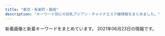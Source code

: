 ```yaml
---
title: "東京・有楽町・銀座"
description: "キーワード別にの巨乳アジアン・チャイナエステ嬢情報をまとめました。"
---
```


新着画像と新着キーワードをまとめています。
2021年06月23日の情報です。

<DmmAffiliateIns />
<KeywordTable
  shops={
    [
    {
        "keywords": {},
        "name": "\u30e9\u30d5\u30a3\u30fc\u30eb",
        "img_links": [],
        "url": "http://s-este.net/",
        "station": "\u65b0\u65e5\u672c\u6a4b\u99c55\u756a\u51fa\u53e3"
    },
    {
        "name": "\u5922\u306e\u90f7",
        "keywords": {},
        "station": "\u4eba\u5f62\u753a\u99c5A6",
        "img_links": [
            "http://yume-sato.blue/uploads//sites/18/2021/04/1.jpg",
            "http://yume-sato.blue/uploads//sites/18/2020/09/news.jpg",
            "http://yume-sato.blue/uploads//sites/18/2021/06/g3.jpg",
            "http://yume-sato.blue/uploads//sites/18/2020/09/s_staff.png",
            "http://yume-sato.blue/uploads//sites/18/2020/09/g1.jpg",
            "http://yume-sato.blue/uploads//sites/18/2020/09/pick.jpg",
            "http://yume-sato.blue/uploads//sites/18/2020/09/top.jpg",
            "http://yume-sato.blue/uploads//sites/18/2020/09/mobile-1.jpg",
            "http://yume-sato.blue/uploads//sites/18/2020/09/g5-150x150.jpg",
            "http://yume-sato.blue/uploads//sites/18/2020/09/g2-150x150.jpg",
            "http://yume-sato.blue/uploads//sites/18/2020/09/g2.jpg",
            "http://yume-sato.blue/uploads//sites/18/2021/06/g3-150x150.jpg",
            "http://yume-sato.blue/uploads//sites/18/2020/09/g1-150x150.jpg",
            "http://yume-sato.blue/uploads//sites/18/2020/12/gg.jpg",
            "http://yume-sato.blue/uploads//sites/18/2021/04/1-225x300.jpg",
            "http://yume-sato.blue/uploads//sites/18/2020/09/g5.jpg",
            "http://yume-sato.blue/uploads//sites/18/2020/09/g6-150x150.jpg",
            "http://yume-sato.blue/uploads//sites/18/2021/05/g3.jpg",
            "http://yume-sato.blue/uploads//sites/18/2020/09/g6.jpg",
            "http://yume-sato.blue/uploads//sites/18/2021/05/g3-150x150.jpg",
            "http://yume-sato.blue/uploads//sites/18/2020/09/g4.jpg",
            "http://yume-sato.blue/uploads//sites/18/2020/12/gg-150x150.jpg",
            "http://yume-sato.blue/uploads//sites/18/2020/09/top1-1.jpg",
            "http://yume-sato.blue/uploads//sites/18/2020/10/g2.jpg",
            "http://yume-sato.blue/uploads//sites/18/2020/09/g4-150x150.jpg"
        ],
        "url": "http://yume-sato.blue/"
    },
    {
        "url": "https://kayabacho-mensesthe.com/",
        "station": "\u8305\u5834\u753a\u99c52\u756a\u51fa\u53e3",
        "name": "Spa Ananda",
        "keywords": {
            "C": 6,
            "E": 1,
            "D": 15
        },
        "img_links": [
            "https://kayabacho-mensesthe.com/staff/ayaka-s1.jpg",
            "https://kayabacho-mensesthe.com/wp/wp-content/uploads/2020/02/miyu.jpg",
            "https://kayabacho-mensesthe.com/wp/wp-content/uploads/2019/12/emi.jpg",
            "https://kayabacho-mensesthe.com/staff/urara-s1.jpg",
            "https://kayabacho-mensesthe.com/room/room-l3.jpg",
            "https://kayabacho-mensesthe.com/staff/yuna-s1.jpg",
            "https://kayabacho-mensesthe.com/images/clear.png",
            "https://kayabacho-mensesthe.com/room/room-l1.jpg",
            "https://kayabacho-mensesthe.com/room/room-l7.jpg",
            "https://kayabacho-mensesthe.com/images/flower.png",
            "https://kayabacho-mensesthe.com/images/top3.jpg",
            "https://kayabacho-mensesthe.com/wp/wp-content/uploads/2019/12/misaki.jpg",
            "https://kayabacho-mensesthe.com/staff/emi-s1.jpg",
            "https://kayabacho-mensesthe.com/wp/wp-content/uploads/2020/08/ayaka-1-200x300.jpg",
            "https://kayabacho-mensesthe.com/icon/yelp.png",
            "https://kayabacho-mensesthe.com/images/footer-r.png",
            "https://kayabacho-mensesthe.com/images/top1.jpg",
            "https://kayabacho-mensesthe.com/staff/rin-s1.jpg",
            "https://kayabacho-mensesthe.com/wp/wp-content/uploads/2021/01/yuna.jpg",
            "https://kayabacho-mensesthe.com/staff/miyu-s1.jpg",
            "https://kayabacho-mensesthe.com/wp/wp-content/uploads/2019/11/mitsuki-e1574244365134.jpg",
            "https://kayabacho-mensesthe.com/room/room-l5.jpg",
            "https://kayabacho-mensesthe.com/wp/wp-content/uploads/2020/08/ayaka-1.jpg",
            "https://kayabacho-mensesthe.com/room/room-l8.jpg",
            "https://kayabacho-mensesthe.com/icon/facebook.png",
            "https://kayabacho-mensesthe.com/wp/wp-content/uploads/2019/12/mitsuki.jpg",
            "https://kayabacho-mensesthe.com/images/main1.jpg",
            "https://kayabacho-mensesthe.com/link/mens-esthe.png",
            "https://kayabacho-mensesthe.com/staff/nao-s1.jpg",
            "https://kayabacho-mensesthe.com/images/mensesthe.jpg",
            "https://kayabacho-mensesthe.com/icon/twitter.png",
            "https://kayabacho-mensesthe.com/images/footer-l.png",
            "https://kayabacho-mensesthe.com/wp/wp-content/uploads/2019/09/koko-1.jpg",
            "https://kayabacho-mensesthe.com/images/main2.jpg",
            "https://kayabacho-mensesthe.com/images/top2.jpg",
            "https://kayabacho-mensesthe.com/wp/wp-content/uploads/2019/12/IMG_8988.jpg",
            "https://kayabacho-mensesthe.com/room/room-l4.jpg",
            "https://kayabacho-mensesthe.com/images/main4.jpg",
            "https://kayabacho-mensesthe.com/staff/misaki-s1.jpg",
            "https://kayabacho-mensesthe.com/staff/mitsuki-s1.jpg",
            "https://kayabacho-mensesthe.com/icon/line.png",
            "https://kayabacho-mensesthe.com/wp/wp-content/uploads/2020/11/urara3.jpg",
            "https://kayabacho-mensesthe.com/wp/wp-content/uploads/2020/03/IMG_1740-225x300.jpg",
            "https://kayabacho-mensesthe.com/room/room-l2.jpg",
            "https://kayabacho-mensesthe.com/images/main3.jpg",
            "https://kayabacho-mensesthe.com/wp/wp-content/uploads/2021/05/yuki-s-150x150.jpg",
            "https://kayabacho-mensesthe.com/wp/wp-content/uploads/2021/05/yuki-l.jpg",
            "https://kayabacho-mensesthe.com/wp/wp-content/uploads/2020/10/aki-s1-150x150.jpg",
            "https://kayabacho-mensesthe.com/staff/yuki-s.jpg",
            "https://kayabacho-mensesthe.com/room/room-l6.jpg"
        ]
    },
    {
        "station": "JR\u65b0\u65e5\u672c\u6a4b\u99c56\u756a\u51fa\u53e3",
        "name": "Melody Spa -\u30e1\u30ed\u30c7\u30a3 \u30b9\u30d1-",
        "url": "https://melodyspa.tokyo/",
        "keywords": {
            "86": 4,
            "C": 36,
            "F": 2
        },
        "img_links": [
            "https://melodyspa.tokyo/images/st/risa.jpg",
            "https://melodyspa.tokyo/images/st/yuna1.jpg",
            "https://melodyspa.tokyo/images/share/pagetop.png",
            "https://melodyspa.tokyo/images/st/st_.jpg",
            "https://melodyspa.tokyo/images/st/you.jpg",
            "https://melodyspa.tokyo/images/st/yuri.jpg",
            "https://melodyspa.tokyo/images/st/yuna.jpg",
            "https://melodyspa.tokyo/images/st/mina2.jpg",
            "https://melodyspa.tokyo/images/st/you2.jpg",
            "https://melodyspa.tokyo/images/st/ringo.jpg",
            "https://melodyspa.tokyo/images/topimage/topimage.jpg",
            "https://melodyspa.tokyo/images/st/yuna2.jpg",
            "https://melodyspa.tokyo/images/st/miho.jpg",
            "https://melodyspa.tokyo/images/st/rara2.jpg",
            "https://melodyspa.tokyo/images/st/yui.jpg",
            "https://melodyspa.tokyo/images/st/mina.jpg",
            "https://melodyspa.tokyo/images/st/you3.jpg"
        ]
    },
    {
        "name": "Tiara-\u30c6\u30a4\u30a2\u30e9-",
        "keywords": {
            "87": 1,
            "C": 1,
            "89": 1,
            "D": 4,
            "E": 1
        },
        "url": "https://est-tiara.info/",
        "img_links": [
            "https://est-tiara.info/images/gallery/r4.jpg",
            "https://est-tiara.info/images/gallery/r2.jpg",
            "https://est-tiara.info/images/gallery/r7.jpg",
            "https://est-tiara.info/staffPhoto/s20201016083828.jpg",
            "https://est-tiara.info/staffPhoto/s20210304100121.jpg",
            "https://est-tiara.info/images/gallery/r1.jpg",
            "https://est-tiara.info/images/gallery/r5.jpg",
            "https://est-tiara.info/staffPhoto/s20210304095739.jpg",
            "https://est-tiara.info/staffPhoto/s20210304100038.jpg",
            "https://est-tiara.info/images/mobile.png",
            "https://est-tiara.info/staffPhoto/b20201016083614.jpg",
            "https://est-tiara.info/staffPhoto/s20210304095623.jpg",
            "https://est-tiara.info/uploadfiles/Image/campaignEstTiaraInfo.jpg",
            "https://est-tiara.info/staffPhoto/b20210304100121.jpg",
            "https://est-tiara.info/staffPhoto/b20201016083828.jpg",
            "https://est-tiara.info/staffPhoto/b20210304100038.jpg",
            "https://est-tiara.info/staffPhoto/b20210304095623.jpg",
            "https://est-tiara.info/staffPhoto/s20210304095845.jpg",
            "https://est-tiara.info/staffPhoto/b20210304095739.jpg",
            "https://est-tiara.info/images/returnBtn.png",
            "https://est-tiara.info/images/gallery/r8.jpg",
            "https://est-tiara.info/images/gallery/r6.jpg",
            "https://est-tiara.info/js/sliderLine/slide_prev.png",
            "https://est-tiara.info/staffPhoto/b20210304095845.jpg",
            "https://est-tiara.info/staffPhoto/s20201016083614.jpg",
            "https://est-tiara.info/images/gallery/r3.jpg",
            "https://est-tiara.info/js/sliderLine/slide_next.png"
        ],
        "station": "\u6771\u9280\u5ea7\u99c5A7\u51fa\u53e3"
    },
    {
        "name": "\u3086\u3089\u308a\u9999",
        "url": "http://yurarika.work/",
        "img_links": [
            "http://yurarika.work/staff/aya2.jpg",
            "http://yurarika.work/staff/aya.jpg",
            "http://yurarika.work/staff/aya1.jpg",
            "http://yurarika.work/staff/rara2.jpg",
            "http://yurarika.work/staff/mirai1.jpg",
            "http://yurarika.work/img/all/loader.png",
            "http://yurarika.work/staff/mika1.jpg",
            "http://yurarika.work/staff/mirai.jpg",
            "http://yurarika.work/staff/rara.jpg",
            "http://yurarika.work/staff/mika.jpg",
            "http://yurarika.work/staff/rara1.jpg",
            "http://yurarika.work/staff/mirai2.jpg",
            "http://yurarika.work/staff/mika2.jpg"
        ],
        "station": "\u6c34\u5929\u5bae\u524d\u99c58\u756a\u51fa\u53e3",
        "keywords": {
            "86": 4,
            "85": 10,
            "88": 6,
            "D": 6,
            "C": 14
        }
    },
    {
        "name": "\u60a0",
        "station": "JR\u6771\u4eac\u99c5\u516b\u91cd\u6d32\u53e3",
        "img_links": [
            "http://koikst.xyz/_src/20886065/index_38.png",
            "http://koikst.xyz/_src/20886008/_k3_6019.jpg",
            "http://koikst.xyz/_src/20886233/906ab10dd05fdcaee1fa99bd6e5779ea.jpg",
            "http://koikst.xyz/_src/20885811/up.png",
            "http://koikst.xyz/_src/20886235/t02200330_0640096013249885015.jpg",
            "http://koikst.xyz/_src/51067440/wechatimg723.jpg",
            "http://koikst.xyz/_src/20886229/_dsf0778_pp.jpg",
            "http://koikst.xyz/_src/20886300/media-20170919.jpg",
            "http://koikst.xyz/_src/20885845/up.png",
            "http://koikst.xyz/_src/20886061/index_34.png",
            "http://koikst.xyz/_src/21089124/img20180325193504865361.png",
            "http://koikst.xyz/_src/20886308/t02200330_0640096013249885015.jpg",
            "http://koikst.xyz/_src/20886287/9c88380aa0315ec9292225a3223d62d9.jpg",
            "http://koikst.xyz/_src/51067435/wechatimg725.jpg",
            "http://koikst.xyz/_src/20886148/therapist-ito.jpg",
            "http://sunflower.jp.net/5.jpg",
            "http://koikst.xyz/_src/20886006/wechatimg36.jpg",
            "http://koikst.xyz/_src/20886019/up.png",
            "http://koikst.xyz/_src/20886122/up.png",
            "http://koikst.xyz/_src/20885997/up.png",
            "http://koikst.xyz/_src/20886035/up.png",
            "http://koikst.xyz/_src/51067433/wechatimg726.jpg",
            "http://koikst.xyz/_src/20886007/_k3_6020.jpg",
            "http://sunflower.jp.net/3.jpg",
            "http://koikst.xyz/_src/20886005/wechatimg35.jpg",
            "http://koikst.xyz/_src/20885828/up.png",
            "http://koikst.xyz/_src/20886059/sign.png",
            "http://koikst.xyz/_src/20886063/index_36.png",
            "http://sunflower.jp.net/2.jpg",
            "http://koikst.xyz/_src/20886060/index_33.png",
            "http://koikst.xyz/_src/20991736/t02200330_0640096013249885015.jpg",
            "http://koikst.xyz/_src/20886058/sign.png",
            "http://koikst.xyz/_src/20885836/sign.jpg",
            "http://koikst.xyz/_src/20886111/_dsf0778_pp.jpg",
            "http://koikst.xyz/_src/20886305/therapist-ito.jpg",
            "http://koikst.xyz/_src/20886066/slider2.png",
            "http://koikst.xyz/_src/20885809/www.cman.png",
            "http://sunflower.jp.net/6.jpg",
            "http://koikst.xyz/_src/20886103/up.png",
            "http://koikst.xyz/_src/20886092/therapist-ito.jpg",
            "http://koikst.xyz/_src/20886062/index_35.png",
            "http://koikst.xyz/_src/20886303/07958eda583eff2b24876adf03c0a434.jpg",
            "http://koikst.xyz/_src/20886231/_dsf0770_pp.jpg",
            "http://sunflower.jp.net/1.jpg",
            "http://koikst.xyz/_src/20886010/img_3017.jpg",
            "http://koikst.xyz/_src/20886064/index_37.png",
            "http://koikst.xyz/_src/20886211/07958eda583eff2b24876adf03c0a434.jpg",
            "http://koikst.xyz/_src/51067437/wechatimg724.jpg",
            "http://koikst.xyz/_src/20886222/up.png",
            "http://koikst.xyz/_src/20886310/wechatimg405.jpg",
            "http://koikst.xyz/_src/20886283/img20170527114635169213.png",
            "http://koikst.xyz/_src/20886009/img_2917.jpg"
        ],
        "keywords": {
            "C": 2,
            "89": 3,
            "E": 3,
            "85": 2
        },
        "url": "http://koikst.xyz/"
    },
    {
        "img_links": [
            "https://angel-love.tyo.cm/images/news_bj3.jpg",
            "https://angel-love.tyo.cm/photos/sites/27/2021/06/2021061603034274.jpg",
            "https://angel-love.tyo.cm/photos/sites/27/2021/06/2021061603025566.jpg",
            "https://angel-love.tyo.cm/images/news_bj1.jpg",
            "https://angel-love.tyo.cm/photos/sites/27/2021/06/2021061603040833.jpg",
            "https://angel-love.tyo.cm/photos/sites/27/2021/06/2021061603044938.jpg",
            "https://angel-love.tyo.cm/images/s3.jpg",
            "https://angel-love.tyo.cm/images/room2.jpg",
            "https://angel-love.tyo.cm/images/top.jpg",
            "https://angel-love.tyo.cm/images/room4.jpg",
            "https://angel-love.tyo.cm/images/info.jpg",
            "https://angel-love.tyo.cm/images/s_staff.png",
            "https://angel-love.tyo.cm/images/room1.jpg",
            "https://angel-love.tyo.cm/photos/sites/27/2021/06/2021061603031939.jpg",
            "https://angel-love.tyo.cm/images/s1.jpg",
            "https://angel-love.tyo.cm/images/s_news.jpg",
            "https://angel-love.tyo.cm/images/room3.jpg",
            "https://angel-love.tyo.cm/images/mobile.jpg"
        ],
        "name": "IRIS\u9280\u5ea7",
        "url": "https://angel-love.tyo.cm/",
        "station": "\u9280\u5ea7\u99c5A5\u51fa\u53e3",
        "keywords": {
            "85": 12,
            "D": 24,
            "87": 6,
            "E": 6,
            "83": 6,
            "86": 6
        }
    },
    {
        "keywords": {
            "\u30bb\u30af\u30b7\u30fc": 3,
            "88": 1
        },
        "url": "https://ningyocho-esthe.work/",
        "img_links": [
            "https://ningyocho-esthe.work/images/dream/common/header_info.png",
            "https://ningyocho-esthe.work/images/dream/common/gallery_04.png",
            "https://ningyocho-esthe.work/images/dream/common/gallery_06.png",
            "https://ningyocho-esthe.work/images/dream/staff/13.jpg",
            "https://ningyocho-esthe.work/images/dream/staff/1.jpg",
            "https://ningyocho-esthe.work/images/dream/common/credit_01.png",
            "https://ningyocho-esthe.work/images/dream/common/gallery_08.png",
            "https://ningyocho-esthe.work/images/dream/common/header_phone_pc.png",
            "https://ningyocho-esthe.work/images/dream/home/image_02.png",
            "https://ningyocho-esthe.work/images/dream/staff/3.jpg",
            "https://ningyocho-esthe.work/images/dream/common/gallery_10.png",
            "https://ningyocho-esthe.work/images/dream/staff/imgapp6.jpg",
            "https://ningyocho-esthe.work/images/dream/common/credit_02.png",
            "https://ningyocho-esthe.work/images/dream/home/teaser.png",
            "https://ningyocho-esthe.work/images/dream/home/image_03.png",
            "https://ningyocho-esthe.work/images/dream/common/gallery_05.png",
            "https://ningyocho-esthe.work/images/dream/common/credit_03.png",
            "https://ningyocho-esthe.work/images/dream/staff/\u3042\u307f.jpg",
            "https://ningyocho-esthe.work/images/dream/staff/imgapp_3.jpg",
            "https://ningyocho-esthe.work/images/dream/home/image_01.png",
            "https://ningyocho-esthe.work/images/dream/common/gallery_09.png",
            "https://ningyocho-esthe.work/images/dream/staff/ni.jpeg",
            "https://ningyocho-esthe.work/images/dream/staff/imgapp_1.jpg",
            "https://ningyocho-esthe.work/images/dream/staff/\u5929\u4f7f\u591c\u6708.jpeg",
            "https://ningyocho-esthe.work/images/dream/staff/2.jpg",
            "https://ningyocho-esthe.work/images/dream/common/gallery_02.png",
            "https://ningyocho-esthe.work/images/dream/common/side_bnr_01.png",
            "https://ningyocho-esthe.work/images/dream/common/gallery_01.png",
            "https://ningyocho-esthe.work/images/dream/common/gallery_03.png",
            "https://ningyocho-esthe.work/images/dream/nvpuai2.jpeg",
            "https://ningyocho-esthe.work/images/dream/common/side_bnr_02.png",
            "https://ningyocho-esthe.work/images/dream/common/gallery_07.png",
            "https://ningyocho-esthe.work/images/dream/staff/\u30ca\u30ca.jpg"
        ],
        "station": "\u4eba\u5f62\u753a\u99c5A1\u51fa\u53e3",
        "name": "Dream"
    },
    {
        "keywords": {
            "C": 9
        },
        "name": "\u7d05\u8449",
        "station": "\u516b\u4e01\u5800\u99c5A5\u53e3",
        "img_links": [
            "http://arm-heal.com/staff/ai/01.jpg",
            "http://arm-heal.com/staff/yuki/01.jpg",
            "http://arm-heal.com/pic/head.jpg",
            "http://arm-heal.com/staff/mimi/01.jpg",
            "http://arm-heal.com/staff/miki/01.jpg",
            "http://arm-heal.com/img/ttl_rec.png",
            "http://arm-heal.com/img/corona.png",
            "http://arm-heal.com/img/ttl_mobile.png",
            "http://arm-heal.com/pic/topimg1.png",
            "http://arm-heal.com/img/att.png",
            "http://arm-heal.com/pic/topimg3.png",
            "http://arm-heal.com/pic/topimg5.png",
            "http://arm-heal.com/pic/topimg4.png",
            "http://arm-heal.com/staff/aya/01.jpg",
            "http://arm-heal.com/i/files/homeimg.jpg",
            "http://arm-heal.com/staff/kiki/01.jpg",
            "http://arm-heal.com/staff/yuuyuu/01.jpg",
            "http://arm-heal.com/img/ttl_staff.jpg",
            "http://arm-heal.com/pic/topimg2.png"
        ],
        "url": "http://arm-heal.com/"
    },
    {
        "url": "http://missyou-esthe.com/",
        "img_links": [
            "http://missyou-esthe.com/img/cg07.jpg",
            "http://missyou-esthe.com/img/cg06.jpg",
            "http://missyou-esthe.com/img/f1.jpg",
            "http://missyou-esthe.com/img/tt15.jpg",
            "http://missyou-esthe.com/img/eve.jpg",
            "http://missyou-esthe.com/img/cg05.jpg",
            "http://missyou-esthe.com/img/cg13.jpg",
            "http://missyou-esthe.com/img/tt20.jpg",
            "http://missyou-esthe.com/img/cg10.jpg",
            "http://missyou-esthe.com/img/cg02.jpg",
            "http://missyou-esthe.com/img/f.jpg",
            "http://missyou-esthe.com/img/tt4.jpg",
            "http://missyou-esthe.com/img/cg11.jpg",
            "http://missyou-esthe.com/img/tt13.jpg",
            "http://missyou-esthe.com/img/t2.jpg",
            "http://missyou-esthe.com/img/tt12.jpg",
            "http://missyou-esthe.com/img/tt16.jpg",
            "http://missyou-esthe.com/img/tt17.jpg",
            "http://missyou-esthe.com/img/no.png",
            "http://missyou-esthe.com/img/t1.jpg",
            "http://missyou-esthe.com/img/cg01.jpg",
            "http://missyou-esthe.com/img/mr1.jpg",
            "http://missyou-esthe.com/img/tt19.jpg",
            "http://missyou-esthe.com/img/tt18.jpg",
            "http://missyou-esthe.com/img/cg08.jpg",
            "http://missyou-esthe.com/img/cg03.jpg",
            "http://missyou-esthe.com/img/cg09.jpg",
            "http://missyou-esthe.com/img/t3.jpg",
            "http://missyou-esthe.com/img/tt1.jpg",
            "http://missyou-esthe.com/img/cg14.jpg",
            "http://missyou-esthe.com/img/lin.jpg",
            "http://missyou-esthe.com/img/tt14.jpg",
            "http://missyou-esthe.com/img/tt11.jpg",
            "http://missyou-esthe.com/img/cg091.jpg",
            "http://missyou-esthe.com/img/tt2.jpg",
            "http://missyou-esthe.com/img/tt21.jpg",
            "http://missyou-esthe.com/img/cg04.jpg"
        ],
        "name": "Lotus\uff5e\u30ed\u30fc\u30bf\u30b9\uff5e",
        "station": "\u65b0\u5bcc\u753a\u99c53\u756a\u51fa\u53e3",
        "keywords": {
            "85": 2,
            "86": 16,
            "87": 4
        }
    },
    {
        "name": "PRIME\u30fb\u30d7\u30e9\u30a4\u30e0",
        "img_links": [
            "http://prime-relax.work/img/st14.jpg",
            "http://prime-relax.work/sp/img/sta13.jpg",
            "http://prime-relax.work/img/sta4.jpg",
            "http://prime-relax.work/img/st013.jpg",
            "http://prime-relax.work/sp/img/tel.jpg",
            "http://prime-relax.work/sp/img/add.jpg",
            "http://prime-relax.work/img/st04.jpg",
            "http://prime-relax.work/img/sta8.jpg",
            "http://prime-relax.work/img/IMG_1709.jpg",
            "http://prime-relax.work/img/st11.jpg",
            "http://prime-relax.work/sp/img/time.jpg",
            "http://prime-relax.work/img/mo.png",
            "http://prime-relax.work/sp/img/p-8.jpg",
            "http://prime-relax.work/sp/img/cam.jpg",
            "http://prime-relax.work/img/IMG_1699.jpg",
            "http://prime-relax.work/img/bottom.png",
            "http://prime-relax.work/img/st13.jpg",
            "http://prime-relax.work/img/st07.jpg",
            "http://prime-relax.work/img/sta14.jpg",
            "http://prime-relax.work/img/sta11.jpg",
            "http://prime-relax.work/img/sys.jpg",
            "http://prime-relax.work/img/link300100.jpg",
            "http://prime-relax.work/sp/img/info.jpg",
            "http://prime-relax.work/img/sta7.jpg",
            "http://prime-relax.work/img/st08.jpg",
            "http://prime-relax.work/img/sta12.jpg",
            "http://prime-relax.work/img/body-.jpg",
            "http://prime-relax.work/img/sta5.jpg",
            "http://prime-relax.work/img/st5.jpg",
            "http://prime-relax.work/sp/img/sta11.jpg",
            "http://prime-relax.work/img/st014.jpg",
            "http://prime-relax.work/sp/img/sta7.jpg",
            "http://prime-relax.work/img/IMG_1675.jpg",
            "http://prime-relax.work/img/sta9.jpg",
            "http://prime-relax.work/sp/img/add3.jpg",
            "http://prime-relax.work/sp/img/sta4.jpg",
            "http://prime-relax.work/sp/img/sta14.jpg",
            "http://prime-relax.work/img/link10033.jpg",
            "http://prime-relax.work/sp/img/sta12.jpg",
            "http://prime-relax.work/sp/img/sys.jpg",
            "http://prime-relax.work/img/st7.jpg",
            "http://prime-relax.work/sp/img/t-o.jpg",
            "http://prime-relax.work/sp/img/pc.jpg",
            "http://prime-relax.work/sp/img/botton.jpg",
            "http://prime-relax.work/sp/img/sta8.jpg",
            "http://prime-relax.work/img/head.jpg",
            "http://prime-relax.work/img/st12.jpg",
            "http://prime-relax.work/sp/img/t-a.jpg",
            "http://prime-relax.work/img/sta13.jpg",
            "http://prime-relax.work/img/IMG_1667.jpg",
            "http://prime-relax.work/sp/img/t-s.jpg",
            "http://prime-relax.work/img/st8.jpg",
            "http://prime-relax.work/sp/img/sta9.jpg",
            "http://prime-relax.work/sp/img/add2.jpg",
            "http://prime-relax.work/sp/img/pic.jpg",
            "http://prime-relax.work/img/st4.jpg",
            "http://prime-relax.work/sp/img/p-7.jpg",
            "http://prime-relax.work/sp/img/t-t.jpg",
            "http://prime-relax.work/img/bottom-.png",
            "http://prime-relax.work/sp/img/sta5.jpg",
            "http://prime-relax.work/sp/img/p-9.jpg",
            "http://prime-relax.work/img/eve.jpg",
            "http://prime-relax.work/img/link20067.jpg",
            "http://prime-relax.work/img/link-.jpg",
            "http://prime-relax.work/sp/img/tit.jpg",
            "http://prime-relax.work/sp/img/t-r.jpg",
            "http://prime-relax.work/img/st9.jpg"
        ],
        "url": "http://prime-relax.work/",
        "station": "\u99ac\u55b0\u753a\u99c51\u756a\u51fa\u53e3",
        "keywords": {
            "87": 4,
            "88": 1,
            "D": 10,
            "E": 1,
            "86": 7,
            "C": 7,
            "84": 5,
            "82": 1
        }
    },
    {
        "name": "COCOSIA",
        "station": "\u4eba\u5f62\u753a\u99c5A1\u51fa\u53e3",
        "url": "http://cocosia-massage.work/",
        "keywords": {
            "87": 2,
            "D": 8,
            "85": 16,
            "F": 5,
            "88": 5,
            "C": 22,
            "E": 2
        },
        "img_links": [
            "http://cocosia-massage.work/img/news.jpg",
            "http://cocosia-massage.work/sp/img/botton.jpg",
            "http://cocosia-massage.work/sp/img/st4.jpg",
            "http://cocosia-massage.work/sp/img/pc.jpg",
            "http://cocosia-massage.work/img/fla-2.jpg",
            "http://cocosia-massage.work/img/sta2.jpg",
            "http://cocosia-massage.work/sp/img/p-3.jpg",
            "http://cocosia-massage.work/sp/img/cam1.jpg",
            "http://cocosia-massage.work/img/head2.jpg",
            "http://cocosia-massage.work/sp/img/p-5.jpg",
            "http://cocosia-massage.work/sp/img/st6.jpg",
            "http://cocosia-massage.work/sp/img/st3.jpg",
            "http://cocosia-massage.work/sp/img/rec.jpg",
            "http://cocosia-massage.work/img/sta6.jpg",
            "http://cocosia-massage.work/sp/img/st5.jpg",
            "http://cocosia-massage.work/img/acc.jpg",
            "http://cocosia-massage.work/sp/img/st1.jpg",
            "http://cocosia-massage.work/img/sta4.jpg",
            "http://cocosia-massage.work/img/nos.jpg",
            "http://cocosia-massage.work/img/r9.jpg",
            "http://cocosia-massage.work/sp/img/cam4.jpg",
            "http://cocosia-massage.work/sp/img/t-t.jpg",
            "http://cocosia-massage.work/img/conc.jpg",
            "http://cocosia-massage.work/sp/img/t-s.jpg",
            "http://cocosia-massage.work/img/st6.jpg",
            "http://cocosia-massage.work/img/sta5.jpg",
            "http://cocosia-massage.work/img/st4.jpg",
            "http://cocosia-massage.work/img/xmas.png",
            "http://cocosia-massage.work/img/st5.jpg",
            "http://cocosia-massage.work/sp/img/st2.jpg",
            "http://cocosia-massage.work/img/st3.jpg",
            "http://cocosia-massage.work/sp/img/qr.jpg",
            "http://cocosia-massage.work/sp/img/t-t2.jpg",
            "http://cocosia-massage.work/sp/img/cam3.jpg",
            "http://cocosia-massage.work/img/newf.jpg",
            "http://cocosia-massage.work/img/st1.jpg",
            "http://cocosia-massage.work/img/cncp.jpg",
            "http://cocosia-massage.work/sp/img/acc.jpg",
            "http://cocosia-massage.work/sp/img/sys.jpg",
            "http://cocosia-massage.work/img/fla-1.jpg",
            "http://cocosia-massage.work/img/sta3.jpg",
            "http://cocosia-massage.work/sp/img/cam2.jpg",
            "http://cocosia-massage.work/img/st2.jpg",
            "http://cocosia-massage.work/sp/img/p-4.jpg",
            "http://cocosia-massage.work/sp/img/info.jpg",
            "http://cocosia-massage.work/sp/img/p-6.jpg",
            "http://cocosia-massage.work/img/sta1.jpg",
            "http://cocosia-massage.work/sp/img/t-r.jpg"
        ]
    },
    {
        "keywords": {
            "E": 4,
            "86": 24,
            "D": 20
        },
        "url": "http://xn--vckg5a5c7c8c1czd.in.net/",
        "name": "\u7652\u3057\u306e\u6d77",
        "station": "\u65b0\u5bcc\u753a\u99c5",
        "img_links": [
            "http://xn--vckg5a5c7c8c1czd.in.net/images/QRcode.jpg",
            "http://xn--vckg5a5c7c8c1czd.in.net/images/staff_images/top_small_14.jpg",
            "http://xn--vckg5a5c7c8c1czd.in.net/images/staff_images/cg17.jpg",
            "http://xn--vckg5a5c7c8c1czd.in.net/images/staff_images/cg5.jpg",
            "http://xn--vckg5a5c7c8c1czd.in.net/images/an_2_02.jpg",
            "http://xn--vckg5a5c7c8c1czd.in.net/images/staff_images/cg14.jpg",
            "http://xn--vckg5a5c7c8c1czd.in.net/images/index_01.jpg",
            "http://xn--vckg5a5c7c8c1czd.in.net/images/no.png",
            "http://xn--vckg5a5c7c8c1czd.in.net/images/slider/slide2s.jpg",
            "http://xn--vckg5a5c7c8c1czd.in.net/images/slider/slide3s.jpg",
            "http://xn--vckg5a5c7c8c1czd.in.net/images/staff_images/top_small_17.jpg",
            "http://xn--vckg5a5c7c8c1czd.in.net/images/staff_images/top_small_16.jpg",
            "http://xn--vckg5a5c7c8c1czd.in.net/images/staff_images/top_small_2.jpg",
            "http://xn--vckg5a5c7c8c1czd.in.net/images/staff_images/cg2.jpg",
            "http://xn--vckg5a5c7c8c1czd.in.net/images/staff_images/top_small_1.jpg",
            "http://xn--vckg5a5c7c8c1czd.in.net/images/slider/slide1s.jpg",
            "http://xn--vckg5a5c7c8c1czd.in.net/images/an_2_04.jpg",
            "http://xn--vckg5a5c7c8c1czd.in.net/images/an_2_05.jpg",
            "http://xn--vckg5a5c7c8c1czd.in.net/images/slider/slide1.jpg",
            "http://xn--vckg5a5c7c8c1czd.in.net/images/an_1_06.jpg",
            "http://xn--vckg5a5c7c8c1czd.in.net/images/staff_images/top_small_5.jpg",
            "http://xn--vckg5a5c7c8c1czd.in.net/images/an_2_03.jpg",
            "http://xn--vckg5a5c7c8c1czd.in.net/images/an_1_03.jpg",
            "http://xn--vckg5a5c7c8c1czd.in.net/images/staff_images/cg1.jpg",
            "http://xn--vckg5a5c7c8c1czd.in.net/images/an_1_07.jpg",
            "http://xn--vckg5a5c7c8c1czd.in.net/images/staff_images/cg16.jpg",
            "http://xn--vckg5a5c7c8c1czd.in.net/images/an_2_06.jpg",
            "http://xn--vckg5a5c7c8c1czd.in.net/images/an_1_04.jpg",
            "http://xn--vckg5a5c7c8c1czd.in.net/images/an_2_07.jpg",
            "http://xn--vckg5a5c7c8c1czd.in.net/images/slider/slide2.jpg",
            "http://xn--vckg5a5c7c8c1czd.in.net/images/slider/slide3.jpg",
            "http://xn--vckg5a5c7c8c1czd.in.net/images/an_1_02.jpg"
        ]
    },
    {
        "name": "\u3072\u3068\u3081\u307c\u308c",
        "station": "\u65b0\u5bcc\u753a\u99c53\u756a\u51fa\u53e3",
        "img_links": [
            "http://www.hitomebore.esjp.info/images/mainImg2.jpg",
            "http://www.hitomebore.esjp.info/files/002.jpg",
            "http://www.hitomebore.esjp.info/images/m3.jpg",
            "http://www.hitomebore.esjp.info/images/mainImg_sub.jpg",
            "http://www.hitomebore.esjp.info/files/009.jpg",
            "http://www.hitomebore.esjp.info/files/011.jpg",
            "http://www.hitomebore.esjp.info/files/008.jpg",
            "http://www.hitomebore.esjp.info/files/012.jpg",
            "http://www.hitomebore.esjp.info/files/016.jpg",
            "http://www.hitomebore.esjp.info/files/014.jpg",
            "http://www.hitomebore.esjp.info/files/010.jpg",
            "http://www.hitomebore.esjp.info/images/btn2.png",
            "http://www.hitomebore.esjp.info/files/007.jpg",
            "http://www.hitomebore.esjp.info/images/m2.jpg",
            "http://www.hitomebore.esjp.info/images/m4.jpg",
            "http://www.hitomebore.esjp.info/images/m1.jpg",
            "http://www.hitomebore.esjp.info/files/015.jpg",
            "http://www.hitomebore.esjp.info/files/013.jpg"
        ],
        "keywords": {
            "86": 18,
            "C": 6,
            "D": 27,
            "88": 3,
            "85": 6,
            "87": 6
        },
        "url": "http://www.hitomebore.esjp.info/"
    },
    {
        "keywords": {},
        "img_links": [
            "http://e-berry.work/staff/moka.jpg",
            "http://e-berry.work/images/sys1.jpg",
            "http://e-berry.work/images/b1.jpg",
            "http://e-berry.work/staff/ai.jpg",
            "http://e-berry.work/images/tgirl.jpg",
            "http://e-berry.work/sp/images/rec1.jpg",
            "http://e-berry.work/sp/images/footer.jpg",
            "http://e-berry.work/sp/staff/ai.jpg",
            "http://e-berry.work/images/newface.jpg",
            "http://e-berry.work/sp/staff/nene.jpg",
            "http://e-berry.work/sp/staff/aya.jpg",
            "http://e-berry.work/images/head.jpg",
            "http://e-berry.work/sp/img/rina1.jpg",
            "http://e-berry.work/img/moka1.jpg",
            "http://e-berry.work/staff/natumi.jpg",
            "http://e-berry.work/sp/img/ayumi1.jpg",
            "http://e-berry.work/sp/images/topgirl.png",
            "http://e-berry.work/sp/images/newsb.png",
            "http://e-berry.work/images/rec1.jpg",
            "http://e-berry.work/staff/aya.jpg",
            "http://e-berry.work/sp/img/nene1.jpg",
            "http://e-berry.work/staff/nene.jpg",
            "http://e-berry.work/img/rina1.jpg",
            "http://e-berry.work/sp/staff/moka.jpg",
            "http://e-berry.work/sp/img/hikari1.jpg",
            "http://e-berry.work/sp/images/int1.png",
            "http://e-berry.work/sp/images/tel.png",
            "http://e-berry.work/sp/images/rec2.png",
            "http://e-berry.work/sp/images/10.jpg",
            "http://e-berry.work/staff/rina.jpg",
            "http://e-berry.work/sp/images/newface.png",
            "http://e-berry.work/img/hikari1.jpg",
            "http://e-berry.work/images/sys3.jpg",
            "http://e-berry.work/sp/img/yoko1.jpg",
            "http://e-berry.work/images/rec2.jpg",
            "http://e-berry.work/images/staff_t.jpg",
            "http://e-berry.work/images/ac1.jpg",
            "http://e-berry.work/images/interior_t.jpg",
            "http://e-berry.work/images/news_t.jpg",
            "http://e-berry.work/sp/staff/yoko.jpg",
            "http://e-berry.work/img/haruka1.jpg",
            "http://e-berry.work/img/natumi1.jpg",
            "http://e-berry.work/sp/images/b1.jpg",
            "http://e-berry.work/img/aya1.jpg",
            "http://e-berry.work/images/concept.jpg",
            "http://e-berry.work/img/ayumi1.jpg",
            "http://e-berry.work/sp/images/sys1.png",
            "http://e-berry.work/sp/img/ai1.jpg",
            "http://e-berry.work/images/10.jpg",
            "http://e-berry.work/sp/images/head.jpg",
            "http://e-berry.work/sp/staff/haruka.jpg",
            "http://e-berry.work/images/sm.jpg",
            "http://e-berry.work/staff/hikari.jpg",
            "http://e-berry.work/images/int1.jpg",
            "http://e-berry.work/img/nene1.jpg",
            "http://e-berry.work/sp/images/concept.jpg",
            "http://e-berry.work/sp/images/sys3.png",
            "http://e-berry.work/sp/images/int2.png",
            "http://e-berry.work/sp/images/b2.jpg",
            "http://e-berry.work/sp/img/natumi1.jpg",
            "http://e-berry.work/sp/staff/rina.jpg",
            "http://e-berry.work/sp/img/moka1.jpg",
            "http://e-berry.work/sp/staff/hikari.jpg",
            "http://e-berry.work/img/ai1.jpg",
            "http://e-berry.work/images/sys2.jpg",
            "http://e-berry.work/sp/staff/natumi.jpg",
            "http://e-berry.work/sp/images/interior_t.png",
            "http://e-berry.work/images/b2.jpg",
            "http://e-berry.work/sp/images/ac1.jpg",
            "http://e-berry.work/images/newsb.png",
            "http://e-berry.work/staff/yoko.jpg",
            "http://e-berry.work/sp/images/sys2.png",
            "http://e-berry.work/sp/img/haruka1.jpg",
            "http://e-berry.work/sp/images/staff_t.png",
            "http://e-berry.work/images/int2.jpg",
            "http://e-berry.work/staff/ayumi.jpg",
            "http://e-berry.work/staff/haruka.jpg",
            "http://e-berry.work/images/9.jpg",
            "http://e-berry.work/sp/staff/ayumi.jpg",
            "http://e-berry.work/img/yoko1.jpg",
            "http://e-berry.work/sp/images/9.jpg",
            "http://e-berry.work/sp/img/aya1.jpg",
            "http://e-berry.work/sp/images/news.png"
        ],
        "station": "\u6c34\u5929\u5bae\u524d\u99c56\u756a\u51fa\u53e3",
        "url": "http://e-berry.work/index.html",
        "name": "\u30a2\u30ed\u30de\u30a2\u30ea\u30a2"
    },
    {
        "name": "\u6975\u4e0a\u30e1\u30f3\u30ba\u30a2\u30ed\u30de\u65e5\u672c\u6a4b",
        "keywords": {},
        "station": "\u8305\u5834\u753a\u99c510\u756a\u51fa\u53e3",
        "url": "https://aroma.tyo.cm/",
        "img_links": []
    },
    {
        "keywords": {
            "E": 6,
            "D": 6,
            "86": 6,
            "C": 6,
            "89": 3,
            "85": 6,
            "88": 3
        },
        "name": "Sweet",
        "img_links": [
            "http://sweet-massage.work/sp/img/st2.jpg",
            "http://sweet-massage.work/img/st5.jpg",
            "http://sweet-massage.work/img/st2.jpg",
            "http://sweet-massage.work/img/s8.jpg",
            "http://sweet-massage.work/sp/img/add2.jpg",
            "http://sweet-massage.work/sp/img/s4.jpg",
            "http://sweet-massage.work/sp/img/tit.jpg",
            "http://sweet-massage.work/sp/img/st08.jpg",
            "http://sweet-massage.work/sp/img/sys.jpg",
            "http://sweet-massage.work/sp/img/st1.jpg",
            "http://sweet-massage.work/sp/img/st01.jpg",
            "http://sweet-massage.work/img/st05.jpg",
            "http://sweet-massage.work/sp/img/info.jpg",
            "http://sweet-massage.work/sp/img/pc.jpg",
            "http://sweet-massage.work/sp/img/st4.jpg",
            "http://sweet-massage.work/sp/img/t-t.jpg",
            "http://sweet-massage.work/img/s4.jpg",
            "http://sweet-massage.work/sp/img/t-a.jpg",
            "http://sweet-massage.work/img/s1.jpg",
            "http://sweet-massage.work/img/st4.jpg",
            "http://sweet-massage.work/img/mobile-1.png",
            "http://sweet-massage.work/img/foot-body.jpg",
            "http://sweet-massage.work/sp/img/t-o.jpg",
            "http://sweet-massage.work/img/st01.jpg",
            "http://sweet-massage.work/img/s2.jpg",
            "http://sweet-massage.work/sp/img/time.jpg",
            "http://sweet-massage.work/sp/img/s8.jpg",
            "http://sweet-massage.work/sp/img/st005.jpg",
            "http://sweet-massage.work/sp/img/st05.jpg",
            "http://sweet-massage.work/img/st005.jpg",
            "http://sweet-massage.work/img/sta5.jpg",
            "http://sweet-massage.work/img/sta2.jpg",
            "http://sweet-massage.work/img/st03.jpg",
            "http://sweet-massage.work/sp/img/botton.jpg",
            "http://sweet-massage.work/sp/img/tel.jpg",
            "http://sweet-massage.work/img/st3.jpg",
            "http://sweet-massage.work/sp/img/add.jpg",
            "http://sweet-massage.work/sp/img/st5.jpg",
            "http://sweet-massage.work/sp/img/st04.jpg",
            "http://sweet-massage.work/img/m1.png",
            "http://sweet-massage.work/img/sta1.jpg",
            "http://sweet-massage.work/img/s5.jpg",
            "http://sweet-massage.work/sp/img/s3.jpg",
            "http://sweet-massage.work/sp/img/t-s.jpg",
            "http://sweet-massage.work/img/st8.jpg",
            "http://sweet-massage.work/sp/img/pic.jpg",
            "http://sweet-massage.work/img/sta3.jpg",
            "http://sweet-massage.work/img/sta4.jpg",
            "http://sweet-massage.work/sp/img/st8.jpg",
            "http://sweet-massage.work/sp/img/st03.jpg",
            "http://sweet-massage.work/img/st08.jpg",
            "http://sweet-massage.work/img/s3.jpg",
            "http://sweet-massage.work/sp/img/s5.jpg",
            "http://sweet-massage.work/sp/img/st3.jpg",
            "http://sweet-massage.work/img/st04.jpg",
            "http://sweet-massage.work/img/st1.jpg",
            "http://sweet-massage.work/img/sta8.jpg",
            "http://sweet-massage.work/sp/img/st02.jpg",
            "http://sweet-massage.work/sp/img/t-r.jpg",
            "http://sweet-massage.work/img/st02.jpg"
        ],
        "url": "http://sweet-massage.work/",
        "station": "\u8305\u5834\u753a\u99c53\u756a\u51fa\u53e3"
    },
    {
        "keywords": {
            "D": 10,
            "E": 1,
            "87": 9,
            "88": 1,
            "C": 1,
            "90": 1,
            "85": 2
        },
        "img_links": [
            "http://www.comodo.relaxjp.info/files/003-03.jpg",
            "http://www.comodo.relaxjp.info/files/016-03.jpg",
            "http://www.comodo.relaxjp.info/files/011-02.jpg",
            "http://www.comodo.relaxjp.info/files/015-03.jpg",
            "http://www.comodo.relaxjp.info/files/007-03.jpg",
            "http://www.comodo.relaxjp.info/images/s_info.jpg",
            "http://www.comodo.relaxjp.info/images/top.png",
            "http://www.comodo.relaxjp.info/files/007-02.jpg",
            "http://www.comodo.relaxjp.info/files/002-03.jpg",
            "http://www.comodo.relaxjp.info/files/015-02.jpg",
            "http://www.comodo.relaxjp.info/files/012-03.jpg",
            "http://www.comodo.relaxjp.info/files/005-02.jpg",
            "http://www.comodo.relaxjp.info/files/014-03.jpg",
            "http://www.comodo.relaxjp.info/files/007.jpg",
            "http://www.comodo.relaxjp.info/images/bj1.jpg",
            "http://www.comodo.relaxjp.info/files/001.jpg",
            "http://www.comodo.relaxjp.info/files/017.jpg",
            "http://www.comodo.relaxjp.info/files/011-03.jpg",
            "http://www.comodo.relaxjp.info/files/003.jpg",
            "http://www.comodo.relaxjp.info/files/014.jpg",
            "http://www.comodo.relaxjp.info/files/013.jpg",
            "http://www.comodo.relaxjp.info/files/014-02.jpg",
            "http://www.comodo.relaxjp.info/images/s_link.jpg",
            "http://www.comodo.relaxjp.info/files/010.jpg",
            "http://www.comodo.relaxjp.info/files/002-02.jpg",
            "http://www.comodo.relaxjp.info/files/010-02.jpg",
            "http://www.comodo.relaxjp.info/files/005.jpg",
            "http://www.comodo.relaxjp.info/files/012.jpg",
            "http://www.comodo.relaxjp.info/files/013-03.jpg",
            "http://www.comodo.relaxjp.info/files/012-02.jpg",
            "http://www.comodo.relaxjp.info/images/s_news.jpg",
            "http://www.comodo.relaxjp.info/files/002.jpg",
            "http://www.comodo.relaxjp.info/files/016.jpg",
            "http://www.comodo.relaxjp.info/files/011.jpg",
            "http://www.comodo.relaxjp.info/files/016-02.jpg",
            "http://www.comodo.relaxjp.info/files/017-02.jpg",
            "http://www.comodo.relaxjp.info/files/017-03.jpg",
            "http://www.comodo.relaxjp.info/files/003-02.jpg",
            "http://www.comodo.relaxjp.info/files/013-02.jpg",
            "http://www.comodo.relaxjp.info/files/005-03.jpg",
            "http://www.comodo.relaxjp.info/images/s_staff.jpg",
            "http://www.comodo.relaxjp.info/images/hua.jpg",
            "http://www.comodo.relaxjp.info/images/bj3.jpg",
            "http://www.comodo.relaxjp.info/files/015.jpg",
            "http://www.comodo.relaxjp.info/files/001-02.jpg",
            "http://www.comodo.relaxjp.info/files/001-03.jpg",
            "http://www.comodo.relaxjp.info/files/010-03.jpg"
        ],
        "station": "\u99ac\u55b0\u6a2a\u5c71\u99c5A2\u51fa\u53e3",
        "name": "COMODO -\u30b3\u30e2\u30c9-",
        "url": "http://www.comodo.relaxjp.info/"
    },
    {
        "url": "http://toukasui.jpn.mn/",
        "station": "\u6771\u9280\u5ea7\u99c55\u756a\u51fa\u53e3",
        "img_links": [
            "http://toukasui.jpn.mn/images/mobile.jpg",
            "http://toukasui.jpn.mn/images/room1.jpg",
            "http://toukasui.jpn.mn/photos/sites/49/2018/12/2018121411170742.jpg",
            "http://toukasui.jpn.mn/photos/sites/49/2019/02/2019020710305082.jpg",
            "http://toukasui.jpn.mn/images/room2.jpg",
            "http://toukasui.jpn.mn/images/room4.jpg",
            "http://toukasui.jpn.mn/photos/sites/49/2021/04/2021041715313779.jpg",
            "http://toukasui.jpn.mn/images/s_staff.png",
            "http://toukasui.jpn.mn/images/top.jpg",
            "http://toukasui.jpn.mn/photos/sites/49/2021/05/2021052012504273.jpg",
            "http://toukasui.jpn.mn/images/pick.jpg",
            "http://toukasui.jpn.mn/photos/sites/49/2019/09/2019091616543823.jpg",
            "http://toukasui.jpn.mn/photos/sites/49/2019/03/2019030615101559.jpg",
            "http://toukasui.jpn.mn/photos/sites/49/2019/02/2019021519245846.jpg",
            "http://toukasui.jpn.mn/photos/sites/49/2019/11/2019111002374421.jpg",
            "http://toukasui.jpn.mn/photos/sites/49/2019/08/2019081010463794.jpg",
            "http://toukasui.jpn.mn/images/face.jpg",
            "http://toukasui.jpn.mn/photos/sites/49/2020/09/202009151644200.jpg",
            "http://toukasui.jpn.mn/photos/sites/49/2018/11/2018110702420266.jpg",
            "http://toukasui.jpn.mn/images/news.jpg",
            "http://toukasui.jpn.mn/images/room3.jpg"
        ],
        "name": "\u6843\u82b1\u6c34*\u3068\u3046\u304b\u3059\u3044",
        "keywords": {
            "87": 3,
            "85": 1,
            "89": 1,
            "D": 7,
            "86": 5,
            "88": 1,
            "E": 3,
            "F": 1
        }
    },
    {
        "name": "\u30eb\u30ca\u30b7\u30e3\u30a4\u30f3",
        "img_links": [
            "http://luna-shine.info/uploads/lunashine/images/new_d.jpg",
            "http://luna-shine.info/uploads/lunashine/2016/12/img_4240.jpg",
            "http://luna-shine.info/uploads/lunashine/2012/12/topview0.jpg",
            "http://luna-shine.info/uploads/lunashine/2015/03/11111.jpg",
            "http://luna-shine.info/uploads/lunashine/images/new_tit.jpg",
            "http://luna-shine.info/uploads/lunashine/2014/04/image_e589afe69cac.png",
            "http://luna-shine.info/uploads/lunashine/2013/01/room-3.jpg",
            "http://luna-shine.info/uploads/lunashine/2013/01/room-10.jpg",
            "http://luna-shine.info/uploads/lunashine/2013/10/4_e589afe69cac.jpg",
            "http://luna-shine.info/uploads/lunashine/2013/01/img_0370_e589afe69cac-276x368.jpg",
            "http://luna-shine.info/uploads/lunashine/2013/01/room-5.jpg",
            "http://luna-shine.info/uploads/lunashine/2013/10/e381bfe3818d2_e589afe69cac.jpg",
            "http://luna-shine.info/uploads/lunashine/2014/06/9c1b42356edc1bb51d040e0a1783fa97.png",
            "http://luna-shine.info/uploads/lunashine/2015/03/171f728230a16701d87b9e61ba70edf8.png",
            "http://luna-shine.info/uploads/lunashine/2013/01/room-11.jpg",
            "http://luna-shine.info/uploads/lunashine/2019/04/tel.jpg",
            "http://luna-shine.info/uploads/lunashine/2019/04/e5beaee4bfa1e59bbee78987_201903161627475.jpg",
            "http://luna-shine.info/uploads/lunashine/2019/12/e5beaee4bfa1e59bbee78987_201912071546181.jpg",
            "http://luna-shine.info/uploads/lunashine/2019/05/e5beaee4bfa1e59bbee78987_20190517131309.jpg",
            "http://luna-shine.info/uploads/lunashine/2014/06/image-14.jpeg",
            "http://luna-shine.info/uploads/lunashine/2019/12/e5beaee4bfa1e59bbee78987_20191207154634.jpg",
            "http://luna-shine.info/uploads/lunashine/2015/04/1111_e589afe69cac.jpg",
            "http://luna-shine.info/uploads/lunashine/2019/07/qqe59bbee78987201504181707251.jpg",
            "http://luna-shine.info/uploads/lunashine/images/rq03.jpg",
            "http://luna-shine.info/uploads/lunashine/2013/01/room-9.jpg",
            "http://luna-shine.info/uploads/lunashine/2013/01/room-8.jpg",
            "http://luna-shine.info/uploads/lunashine/2019/04/flash1.jpg",
            "http://luna-shine.info/uploads/lunashine/2020/01/e5beaee4bfa1e59bbee78987_20190517131309.jpg",
            "http://luna-shine.info/uploads/lunashine/images/no-photo.jpg",
            "http://luna-shine.info/uploads/lunashine/2019/03/e5beaee4bfa1e59bbee78987_201903161627476.jpg",
            "http://luna-shine.info/uploads/lunashine/2017/03/saki.jpg",
            "http://luna-shine.info/uploads/lunashine/2013/11/e381afe3828be3818b-1000x1333.jpg",
            "http://luna-shine.info/uploads/lunashine/2012/12/topview1.jpg",
            "http://luna-shine.info/uploads/lunashine/2014/06/image-15.jpeg",
            "http://luna-shine.info/uploads/lunashine/2012/12/mobile.jpg",
            "http://luna-shine.info/uploads/lunashine/2015/01/0.jpg",
            "http://luna-shine.info/uploads/lunashine/2017/04/22221.jpg",
            "http://luna-shine.info/uploads/lunashine/2013/11/e381afe3828be3818befbc92-1000x1333.jpg",
            "http://luna-shine.info/uploads/lunashine/2013/01/room-7.jpg",
            "http://luna-shine.info/uploads/lunashine/2019/04/bottom.jpg",
            "http://luna-shine.info/uploads/lunashine/2014/05/22.jpg",
            "http://luna-shine.info/uploads/lunashine/2019/04/e5beaee4bfa1e59bbee78987_2019031616274791.jpg",
            "http://luna-shine.info/uploads/lunashine/2015/01/2_e589afe69cac.jpg",
            "http://luna-shine.info/uploads/lunashine/2014/05/naomi1-276x3583.jpg",
            "http://luna-shine.info/uploads/lunashine/2013/01/img_0427_e589afe69cac-276x368.jpg",
            "http://luna-shine.info/uploads/lunashine/2019/03/e5beaee4bfa1e59bbee78987_201903141535171.jpg",
            "http://luna-shine.info/uploads/lunashine/2013/10/e381bfe38286e3818d-5_e589afe69cac.jpg",
            "http://luna-shine.info/uploads/lunashine/2012/12/topview3.jpg",
            "http://luna-shine.info/uploads/lunashine/2017/03/saki1.jpg",
            "http://luna-shine.info/uploads/lunashine/images/picup.png",
            "http://luna-shine.info/uploads/lunashine/2015/06/image1-266x4001.jpg",
            "http://luna-shine.info/uploads/lunashine/2015/03/8dbe4d07b4f1258c30f14b30e60c1466.png",
            "http://luna-shine.info/uploads/lunashine/2013/01/room-1.jpg",
            "http://luna-shine.info/uploads/lunashine/2013/01/room-6.jpg",
            "http://luna-shine.info/uploads/lunashine/2012/12/mailmaka.jpg",
            "http://luna-shine.info/uploads/lunashine/2012/12/topview4.jpg",
            "http://luna-shine.info/uploads/lunashine/2015/12/qqe59bbee7898720151214133747.jpg",
            "http://luna-shine.info/uploads/lunashine/images/rq01.jpg",
            "http://luna-shine.info/uploads/lunashine/2013/10/e381bfe382841_e589afe69cac.jpg",
            "http://luna-shine.info/uploads/lunashine/2015/09/1-12041z120344c1_e589afe69cac_e589afe69cac.jpg",
            "http://luna-shine.info/uploads/lunashine/2013/05/p1020464_e589afe69cac.jpg",
            "http://luna-shine.info/uploads/lunashine/2013/01/room-2.jpg",
            "http://luna-shine.info/uploads/lunashine/2015/04/1111_e589afe69cac1.jpg",
            "http://luna-shine.info/uploads/lunashine/2019/04/e5beaee4bfa1e59bbee78987_201903161627478.jpg",
            "http://luna-shine.info/uploads/lunashine/2013/01/qiu-1.jpg",
            "http://luna-shine.info/uploads/lunashine/2013/03/img_0522_e589afe69cac-1000x1333.jpg",
            "http://luna-shine.info/uploads/lunashine/2014/05/naomi1-276x3584.jpg",
            "http://luna-shine.info/uploads/lunashine/2015/01/11.jpg",
            "http://luna-shine.info/uploads/lunashine/2013/10/e38182e38286e381bf3_e589afe69cac.jpg",
            "http://luna-shine.info/uploads/lunashine/2018/05/2.jpg",
            "http://luna-shine.info/uploads/lunashine/2016/11/31.jpg",
            "http://luna-shine.info/uploads/lunashine/2019/05/e5beaee4bfa1e59bbee78987_201905171313091.jpg"
        ],
        "url": "http://luna-shine.info/",
        "station": "\u5c0f\u4f1d\u99ac\u753a\u99c53\u756a\u51fa\u53e3",
        "keywords": {
            "85": 6,
            "89": 21,
            "86": 6,
            "E": 13,
            "C": 12,
            "\u30bb\u30af\u30b7\u30fc": 1,
            "81": 3,
            "82": 3,
            "\u80f8": 2,
            "D": 30,
            "87": 12,
            "88": 21,
            "F": 6,
            "84": 3,
            "G": 6
        }
    },
    {
        "keywords": {
            "86": 13,
            "D": 10,
            "E": 1,
            "C": 2
        },
        "img_links": [
            "http://esthe-aroma.com/images/cg05.jpg",
            "http://esthe-aroma.com/images/cg11.jpg",
            "http://esthe-aroma.com/images/cg02.jpg",
            "http://esthe-aroma.com/images/cg04.jpg",
            "http://esthe-aroma.com/images/photo01.jpg",
            "http://esthe-aroma.com/images/btn2.png",
            "http://esthe-aroma.com/images/icon_staff.png",
            "http://esthe-aroma.com/images/icon_info.png",
            "http://esthe-aroma.com/images/icon_concept.png",
            "http://esthe-aroma.com/images/cg10.jpg",
            "http://esthe-aroma.com/images/mainImg_sub.jpg",
            "http://esthe-aroma.com/images/cg01.jpg",
            "http://esthe-aroma.com/images/icon_tel.png",
            "http://esthe-aroma.com/images/cg07.jpg",
            "http://esthe-aroma.com/images/photo03.jpg",
            "http://esthe-aroma.com/images/end-info.png",
            "http://esthe-aroma.com/images/photo02.jpg",
            "http://esthe-aroma.com/images/icon_top.png",
            "http://esthe-aroma.com/images/qrc.jpg",
            "http://esthe-aroma.com/images/cg13.jpg",
            "http://esthe-aroma.com/images/cg09.jpg",
            "http://esthe-aroma.com/images/cg08.jpg",
            "http://esthe-aroma.com/images/cg03.jpg",
            "http://esthe-aroma.com/images/cg12.jpg",
            "http://esthe-aroma.com/images/cg06.jpg"
        ],
        "station": "\u99ac\u55b0\u6a2a\u5c71\u99c5A2\u51fa\u53e3",
        "url": "http://esthe-aroma.com/",
        "name": "Miss.9\uff5e\u30df\u30b9.\u30ad\u30e5\u30a6\uff5e"
    },
    {
        "keywords": {
            "85": 24,
            "87": 24,
            "83": 48,
            "90": 48,
            "92": 12,
            "D": 24,
            "E": 24,
            "C": 48
        },
        "img_links": [
            "http://lucky.geo.jp/2/uploadimg/1610946975.jpeg",
            "http://lucky.geo.jp/int1.png",
            "http://lucky.geo.jp/2/uploadimg/1589888939.jpg",
            "http://lucky.geo.jp/2/uploadimg/1593756798.jpg",
            "http://lucky.geo.jp/2/uploadimg/1619245065.jpeg",
            "http://lucky.geo.jp/2/uploadimg/1596225793.jpg",
            "http://lucky.geo.jp/2/uploadimg/1593756884.jpg",
            "http://lucky.geo.jp/2/uploadimg/1597029716.jpg",
            "https://LUCKY.pwchp.com/images/vis_theptframe.png",
            "http://lucky.geo.jp/vis_theptframe.png",
            "http://lucky.geo.jp/2/uploadimg/1565558725.jpg",
            "http://lucky.geo.jp/2/uploadimg/1613285139.jpeg",
            "http://lucky.geo.jp/2/uploadimg/1615487001.jpeg",
            "http://lucky.geo.jp/2/uploadimg/1610000464.jpeg",
            "http://lucky.geo.jp/2/uploadimg/1574764277.jpg",
            "http://lucky.geo.jp/dozdLZQPkhPUwC2.png"
        ],
        "station": "\u5c0f\u4f1d\u99ac\u753a\u99c51\u756a\u51fa\u53e3",
        "url": "http://lucky.geo.jp/",
        "name": "LUCKY \uff5e\u30e9\u30c3\u30ad\u30fc\uff5e"
    },
    {
        "name": "Angela",
        "img_links": [
            "http://www.kayabatyo-massage.work/images/recruit/point_06.png",
            "http://www.kayabatyo-massage.work/images/mainvisual_02.jpg",
            "http://www.kayabatyo-massage.work/images/recruit/message_03.png",
            "http://www.kayabatyo-massage.work/images/icon_ranking_02.png",
            "http://www.kayabatyo-massage.work/staff/nanami.jpg",
            "http://www.kayabatyo-massage.work/images/icon_ranking_03.png",
            "http://www.kayabatyo-massage.work/images/recruit/point_09.png",
            "http://www.kayabatyo-massage.work/images/recruit/sp_mainvisual.jpg",
            "http://www.kayabatyo-massage.work/images/recruit/point_04.png",
            "http://www.kayabatyo-massage.work/staff/hinata.jpg",
            "http://www.kayabatyo-massage.work/images/recruit/nagare_05.png",
            "http://www.kayabatyo-massage.work/images/head_interior.jpg",
            "http://www.kayabatyo-massage.work/images/icon_new.png",
            "http://www.kayabatyo-massage.work/staff/kaoru.jpg",
            "http://www.kayabatyo-massage.work/images/recruit/nagare_06.png",
            "http://www.kayabatyo-massage.work/images/trigger.jpg",
            "http://www.kayabatyo-massage.work/images/recruit/req_03.jpg",
            "http://www.kayabatyo-massage.work/images/recruit/point_07.png",
            "http://www.kayabatyo-massage.work/images/head_therapist.jpg",
            "http://www.kayabatyo-massage.work/images/recruit/nagare_02.jpg",
            "http://www.kayabatyo-massage.work/images/recruit/point_08.png",
            "http://www.kayabatyo-massage.work/images/mainvisual_01.jpg",
            "http://www.kayabatyo-massage.work/images/sw_tel.png",
            "http://www.kayabatyo-massage.work/images/sw_home.png",
            "http://www.kayabatyo-massage.work/images/mainvisual_01_s.jpg",
            "http://www.kayabatyo-massage.work/images/no_image.jpg",
            "http://www.kayabatyo-massage.work/images/recruit/point_03.png",
            "http://www.kayabatyo-massage.work/images/recruit/nagare_03.jpg",
            "http://www.kayabatyo-massage.work/images/recruit/nagare_07.png",
            "http://www.kayabatyo-massage.work/images/recruit/point_05.png",
            "http://www.kayabatyo-massage.work/images/icon_ranking_01.png",
            "http://www.kayabatyo-massage.work/images/mainvisual_02_s.jpg",
            "http://www.kayabatyo-massage.work/images/recruit/nagare_01.jpg"
        ],
        "station": "\u8305\u5834\u753a\u99c511\u756a\u51fa\u53e3",
        "keywords": {},
        "url": "http://www.kayabatyo-massage.work/"
    },
    {
        "img_links": [
            "http://tokyo-relaxtime.asia/img/tw_mark.png",
            "http://tokyo-relaxtime.asia/img/cast/miki-03.jpg",
            "http://tokyo-relaxtime.asia/img/cast/yuka-04.jpg",
            "http://tokyo-relaxtime.asia/img/cast/miki-01.jpg",
            "http://tokyo-relaxtime.asia/img/cast/momo-03.jpg",
            "http://tokyo-relaxtime.asia/img/slick/st-1.jpg",
            "http://tokyo-relaxtime.asia/img/cast/ai-01.jpg",
            "http://tokyo-relaxtime.asia/img/cast/momo-02.jpg",
            "http://tokyo-relaxtime.asia/img/slick/st-4.jpg",
            "http://tokyo-relaxtime.asia/img/cast/alice-02.jpg",
            "http://tokyo-relaxtime.asia/img/cast/ai-03.jpg",
            "http://tokyo-relaxtime.asia/img/slick/st-6.jpg",
            "http://tokyo-relaxtime.asia/img/cast/ai-04.jpg",
            "http://tokyo-relaxtime.asia/img/interior/lobby-1.jpg",
            "http://tokyo-relaxtime.asia/img/slick/st-5.jpg",
            "http://tokyo-relaxtime.asia/img/cast/yuka-01.jpg",
            "http://tokyo-relaxtime.asia/img/cast/alice-01.jpg",
            "http://tokyo-relaxtime.asia/img/cast/alice-03.jpg",
            "http://tokyo-relaxtime.asia/img/slick/st-3.jpg",
            "http://tokyo-relaxtime.asia/img/cast/ai-02.jpg",
            "http://tokyo-relaxtime.asia/img/cast/yuka-02.jpg",
            "http://tokyo-relaxtime.asia/img/cast/miki-04.jpg",
            "http://tokyo-relaxtime.asia/img/cast/yuka-03.jpg",
            "http://tokyo-relaxtime.asia/img/cast/miki-02.jpg",
            "http://tokyo-relaxtime.asia/img/cast/momo-04.jpg",
            "http://tokyo-relaxtime.asia/img/cast/momo-01.jpg",
            "http://tokyo-relaxtime.asia/img/interior/corridor-1.jpg",
            "http://tokyo-relaxtime.asia/img/cast/alice-04.jpg"
        ],
        "url": "http://tokyo-relaxtime.asia/",
        "name": "Evergrace-\u30a8\u30d0\u30fc\u30b0\u30ec\u30fc\u30b9-",
        "station": "\u6771\u65e5\u672c\u6a4b\u99c5A2\u51fa\u53e3",
        "keywords": {}
    },
    {
        "station": "\u8305\u5834\u753a\u99c51\u756a\u51fa\u53e3",
        "name": "\u685c\uff5e\u3055\u304f\u3089\uff5e",
        "img_links": [
            "http://sakura.relaxnabi.com/css/nav/nav-005.png",
            "http://sakura.relaxnabi.com/css/nav/nav-002.png",
            "http://sakura.relaxnabi.com/css/nav/nav-001.png",
            "http://sakura.relaxnabi.com/css/nav/nav-003.png",
            "http://sakura.relaxnabi.com/css/nav/nav-006.png",
            "http://sakura.relaxnabi.com/css/cam00001.png",
            "http://sakura.relaxnabi.com/css/staff/staff002.jpg",
            "http://sakura.relaxnabi.com/css/topleft01.png",
            "http://sakura.relaxnabi.com/css/staff/staff003.jpg",
            "http://sakura.relaxnabi.com/css/staff/staff004.jpg",
            "http://sakura.relaxnabi.com/css/staff/staff001.jpg",
            "http://sakura.relaxnabi.com/css/staff/staff18.jpg",
            "http://sakura.relaxnabi.com/css/staff/staff005.jpg",
            "http://sakura.relaxnabi.com/css/nav/nav-004.png",
            "http://sakura.relaxnabi.com/css/topleft02.png",
            "http://sakura.relaxnabi.com/css/tel03.png",
            "http://sakura.relaxnabi.com/css/topright02.jpg"
        ],
        "keywords": {
            "C": 3,
            "87": 2,
            "D": 5,
            "89": 4
        },
        "url": "http://sakura.relaxnabi.com/"
    }
]
}
/>
<DmmAffiliateScript />
